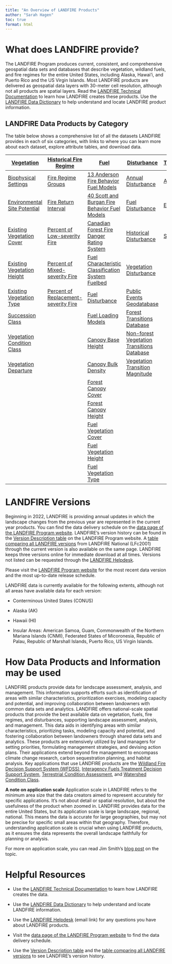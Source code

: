 ```yaml
---
title: "An Overview of LANDFIRE Products"
author: "Sarah Hagen"
toc: true
format: html
---
```


# What does LANDFIRE provide?

The LANDFIRE Program produces current, consistent, and comprehensive geospatial data sets and databases that describe vegetation, wildland fuels, and fire regimes for the entire United States, including Alaska, Hawai'i, and Puerto Rico and the US Virgin Islands. Most LANDFIRE products are delivered as geospatial data layers with 30-meter cell resolution, although not all products are spatial layers. Read the [LANDFIRE Technical Documentation](https://pubs.usgs.gov/publication/ofr20231045) to learn how LANDFIRE creates these products. Use the [LANDFIRE Data Dictionary](https://www.landfire.gov/sites/default/files/documents/LF_Data_Dictionary.pdf) to help understand and locate LANDFIRE product information.

## LANDFIRE Data Products by Category

The table below shows a comprehensive list of all the datasets LANDFIRE provides in each of six categories, with links to where you can learn more about each dataset, explore attribute tables, and download data.

| [Vegetation](https://landfire.gov/vegetation) | [Historical Fire Regime](https://landfire.gov/fire-regime) | [Fuel](https://landfire.gov/fuel) | [Disturbance](https://landfire.gov/disturbance) | [Topographic](https://landfire.gov/topographic) | [Reference](https://landfire.gov/reference) |
|-------------|------------|------------|-----------|------------|------------|
| [Biophysical Settings](https://landfire.gov/vegetation/bps) | [Fire Regime Groups](https://landfire.gov/fire-regime/frg) | [13 Anderson Fire Behavior Fuel Models](https://landfire.gov/fuel/fbfm13) | [Annual Disturbance](https://landfire.gov/disturbance/annualdisturbance) | [Aspect](https://landfire.gov/topographic/aspect) | [Public Events Geodatabase](https://landfire.gov/reference/publicevents) |
| [Environmental Site Potential](https://landfire.gov/vegetation/esp) | [Fire Return Interval](https://landfire.gov/fire-regime/fri) | [40 Scott and Burgan Fire Behavior Fuel Models](https://landfire.gov/fuel/fbfm40) | [Fuel Disturbance](https://landfire.gov/fuel/fdist) | [Elevation](https://landfire.gov/topographic/elevation) | [Public Reference Database (LFRDB)](https://landfire.gov/reference/lfrdb) |
| [Existing Vegetation Cover](https://landfire.gov/vegetation/evc) | [Percent of Low-severity Fire](https://landfire.gov/fire-regime/pls) | [Canadian Forest Fire Danger Rating System](https://landfire.gov/fuel/cffdrs) | [Historical Disturbance](https://landfire.gov/disturbance/hdist) | [Slope](https://landfire.gov/topographic/slope) |  |
| [Existing Vegetation Height](https://landfire.gov/vegetation/evh) | [Percent of Mixed-severity Fire](https://landfire.gov/fire-regime/pms) | [Fuel Characteristic Classification System Fuelbed](https://landfire.gov/fuel/fccs) | [Vegetation Disturbance](https://landfire.gov/disturbance/vdist) |  |  |
| [Existing Vegetation Type](https://landfire.gov/vegetation/evt) | [Percent of Replacement-severity Fire](https://landfire.gov/fire-regime/prs) | [Fuel Disturbance](https://landfire.gov/fuel/fdist) | [Public Events Geodatabase](https://landfire.gov/reference/publicevents) |  |  |
| [Succession Class](https://landfire.gov/vegetation/sclass) |  | [Fuel Loading Models](https://landfire.gov/fuel/flm) | [Forest Transitions Database](https://landfire.gov/disturbance/lf_transitiontbls) |  |  |
| [Vegetation Condition Class](https://landfire.gov/vegetation/vcc) |  | [Canopy Base Height](https://landfire.gov/fuel/cbh) | [Non-forest Vegetation Transitions Database](https://landfire.gov/disturbance/lf_ntransitiontbls) |  |  |
| [Vegetation Departure](https://landfire.gov/vegetation/vdep) |  | [Canopy Bulk Density](https://landfire.gov/fuel/cbd) | [Vegetation Transition Magnitude](https://landfire.gov/disturbance/vtm) |  |  |
|  |  | [Forest Canopy Cover](https://landfire.gov/fuel/cc) |  |  |  |
|  |  | [Forest Canopy Height](https://landfire.gov/fuel/ch) |  |  |  |
|  |  | [Fuel Vegetation Cover](https://landfire.gov/fuel/fvc) |  |  |  |
|  |  | [Fuel Vegetation Height](https://landfire.gov/fuel/fvh) |  |  |  |
|  |  | [Fuel Vegetation Type](https://landfire.gov/fuel/fvt) |  |  |  |

# LANDFIRE Versions

Beginning in 2022, LANDFIRE is providing annual updates in which the landscape changes from the previous year are represented in the current year products. You can find the data delivery schedule on the [data page of the LANDFIRE Program website](https://landfire.gov/data#schedule). LANDFIRE’s version history can be found in the [Version Description table](https://landfire.gov/data/comparison-table) on the LANDFIRE Program website. A [table comparing all LANDFIRE versions](https://landfire.gov/data/comparison-table) from LANDFIRE National (LFc2001) through the current version is also available on the same page. LANDFIRE keeps three versions online for immediate download at all times. Versions not listed can be requested through the [LANDFIRE Helpdesk](https://landfire.gov/contact).

::: callout-note
Please visit the [LANDFIRE Program website](https://landfire.gov/data) for the most recent data version and the most up-to-date release schedule.
:::

LANDFIRE data is currently available for the following extents, although not all areas have available data for each version:

-   Conterminous United States (CONUS)

-   Alaska (AK)

-   Hawaii (HI)

-   Insular Areas: American Samoa, Guam, Commonwealth of the Northern Mariana Islands (CNMI), Federated States of Micoronesia, Republic of Palau, Republic of Marshall Islands, Puerto Rico, US Virgin Islands.

# How Data Products and Information may be used

LANDFIRE products provide data for landscape assessment, analysis, and management. This information supports efforts such as identification of areas with similar characteristics, prioritization exercises, modeling capacity and potential, and improving collaboration between landowners with common data sets and analytics. LANDFIRE offers national-scale spatial products that provide the best available data on vegetation, fuels, fire regimes, and disturbances, supporting landscape assessment, analysis, and management. This data aids in identifying areas with similar characteristics, prioritizing tasks, modeling capacity and potential, and fostering collaboration between landowners through shared data sets and analytics. These products are extensively utilized by land managers for setting priorities, formulating management strategies, and devising action plans. Their applications extend beyond fire management to encompass climate change research, carbon sequestration planning, and habitat analysis. Key applications that use LANDFIRE products are the [Wildland Fire Decision Support System (WFDSS)](https://wfdss.usgs.gov/), [Interagency Fuels Treatment Decision Support System](https://iftdss.firenet.gov/landing_page/), [Terrestrial Condition Assessment](https://terrestrial-condition-assessment-usfs.hub.arcgis.com/), and [Watershed Condition Class](https://www.fs.usda.gov/naturalresources/watershed/condition_framework.shtml).

::: callout-note
**A note on application scale** Application scale in LANDFIRE refers to the minimum area size that the data creators aimed to represent accurately for specific applications. It’s not about detail or spatial resolution, but about the usefulness of the product when zoomed in. LANDFIRE provides data for the entire United States, but its application scale is large landscape, regional, national. This means the data is accurate for large geographies, but may not be precise for specific small areas within that geography. Therefore, understanding application scale is crucial when using LANDFIRE products, as it ensures the data represents the overall landscape faithfully for planning or analysis.

For more on application scale, you can read Jim Smith’s [blog post](https://www.conservationgateway.org/ConservationPractices/FireLandscapes/LANDFIRE/Pages/landscape-scale-landfire.aspx) on the topic.
:::

# Helpful Resources

-   Use the [LANDFIRE Technical Documentation](https://pubs.usgs.gov/publication/ofr20231045) to learn how LANDFIRE creates the data.

-   Use the [LANDFIRE Data Dictionary](https://www.landfire.gov/sites/default/files/documents/LF_Data_Dictionary.pdf) to help understand and locate LANDFIRE information.

-   Use the [LANDFIRE Helpdesk](mailto:helpdesk@landfire.gov) (email link) for any questions you have about LANDFIRE products.

-   Visit the [data page of the LANDFIRE Program website](https://landfire.gov/data#schedule) to find the data delivery schedule.

-   Use the [Version Description table](https://landfire.gov/data/comparison-table) and the [table comparing all LANDFIRE versions](https://landfire.gov/data/comparison-table) to see LANDFIRE’s version history.
